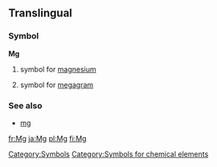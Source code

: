 ==Translingual==
===Symbol===
'''Mg'''
# {{chemistry}} symbol for [[magnesium]]
# symbol for [[megagram]]
===See also===
*[[mg]]
[[Category:Symbols]]
[[Category:Symbols for chemical elements]]

[[fr:Mg]]
[[ja:Mg]]
[[pl:Mg]]
[[fi:Mg]]